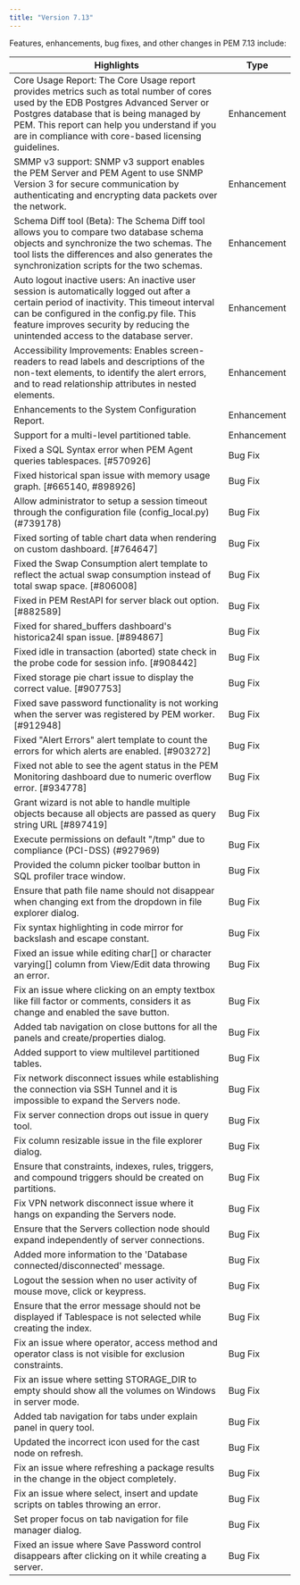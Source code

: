 ```yaml
---
title: "Version 7.13"
---
```


Features, enhancements, bug fixes, and other changes in PEM 7.13 include:

| Highlights | Type |
| --------- | -----|
| Core Usage Report: The Core Usage report provides metrics such as total number of cores used by the EDB Postgres Advanced Server or Postgres database that is being managed by PEM. This report can help you understand if you are in compliance with core-based licensing guidelines. | Enhancement |
| SMMP v3 support: SNMP v3 support enables the PEM Server and PEM Agent to use SNMP Version 3 for secure communication by authenticating and encrypting data packets over the network. | Enhancement |
| Schema Diff tool (Beta): The Schema Diff tool allows you to compare two database schema objects and synchronize the two schemas. The tool lists the differences and also generates the synchronization scripts for the two schemas. | Enhancement |
| Auto logout inactive users: An inactive user session is automatically logged out after a certain period of inactivity. This timeout interval can be configured in the config.py file. This feature improves security by reducing the unintended access to the database server.  | Enhancement |
| Accessibility Improvements: Enables screen-readers to read labels and descriptions of the non-text elements, to identify the alert errors, and to read relationship attributes in nested elements. | Enhancement |
| Enhancements to the System Configuration Report. | Enhancement |
| Support for a multi-level partitioned table. | Enhancement |
| Fixed a SQL Syntax error when PEM Agent queries tablespaces. [#570926] | Bug Fix | 
| Fixed historical span issue with memory usage graph. [#665140, #898926] | Bug Fix |
| Allow administrator to setup a session timeout through the configuration file (config_local.py) (#739178) | Bug Fix |
| Fixed sorting of table chart data when rendering on custom dashboard. [#764647] | Bug Fix |
| Fixed the Swap Consumption alert template to reflect the actual swap consumption instead of total swap space. [#806008] | Bug Fix |
| Fixed in PEM RestAPI for server black out option. [#882589] | Bug Fix |
| Fixed for shared_buffers dashboard's historica24l span issue. [#894867] | Bug Fix |
| Fixed idle in transaction (aborted) state check in the probe code for session info. [#908442] | Bug Fix |
| Fixed storage pie chart issue to display the correct value. [#907753] | Bug Fix |
| Fixed save password functionality is not working when the server was registered by PEM worker. [#912948] | Bug Fix |
| Fixed "Alert Errors" alert template to count the errors for which alerts are enabled.  [#903272] | Bug Fix |
| Fixed not able to see the agent status in the PEM Monitoring dashboard due to numeric overflow error. [#934778] | Bug Fix |
| Grant wizard is not able to handle multiple objects because all objects are passed as query string URL [#897419] | Bug Fix |
| Execute permissions on default "/tmp" due to compliance (PCI-DSS) (#927969) | Bug Fix |
| Provided the column picker toolbar button in SQL profiler trace window. | Bug Fix |
| Ensure that path file name should not disappear when changing ext from the dropdown in file explorer dialog. | Bug Fix |
| Fix syntax highlighting in code mirror for backslash and escape constant. | Bug Fix |
| Fixed an issue while editing char[] or character varying[] column from View/Edit data throwing an error. | Bug Fix |
| Fix an issue where clicking on an empty textbox like fill factor or comments, considers it as change and enabled the save button. | Bug Fix |
| Added tab navigation on close buttons for all the panels and create/properties dialog. | Bug Fix |
| Added support to view multilevel partitioned tables. | Bug Fix |
| Fix network disconnect issues while establishing the connection via SSH Tunnel and it is impossible to expand the Servers node. | Bug Fix |
| Fix server connection drops out issue in query tool. | Bug Fix |
| Fix column resizable issue in the file explorer dialog. | Bug Fix |
| Ensure that constraints, indexes, rules, triggers, and compound triggers should be created on partitions. | Bug Fix |
| Fix VPN network disconnect issue where it hangs on expanding the Servers node. | Bug Fix |
| Ensure that the Servers collection node should expand independently of server connections. | Bug Fix |
| Added more information to the 'Database connected/disconnected' message. | Bug Fix |
| Logout the session when no user activity of mouse move, click or keypress. | Bug Fix |
| Ensure that the error message should not be displayed if Tablespace is not selected while creating the index. | Bug Fix |
| Fix an issue where operator, access method and operator class is not visible for exclusion constraints. | Bug Fix |
| Fix an issue where setting STORAGE_DIR to empty should show all the volumes on Windows in server mode. | Bug Fix |
| Added tab navigation for tabs under explain panel in query tool. | Bug Fix |
| Updated the incorrect icon used for the cast node on refresh. | Bug Fix |
| Fix an issue where refreshing a package results in the change in the object completely. | Bug Fix |
| Fix an issue where select, insert and update scripts on tables throwing an error. | Bug Fix |
| Set proper focus on tab navigation for file manager dialog. | Bug Fix |
| Fixed an issue where Save Password control disappears after clicking on it while creating a server. | Bug Fix |